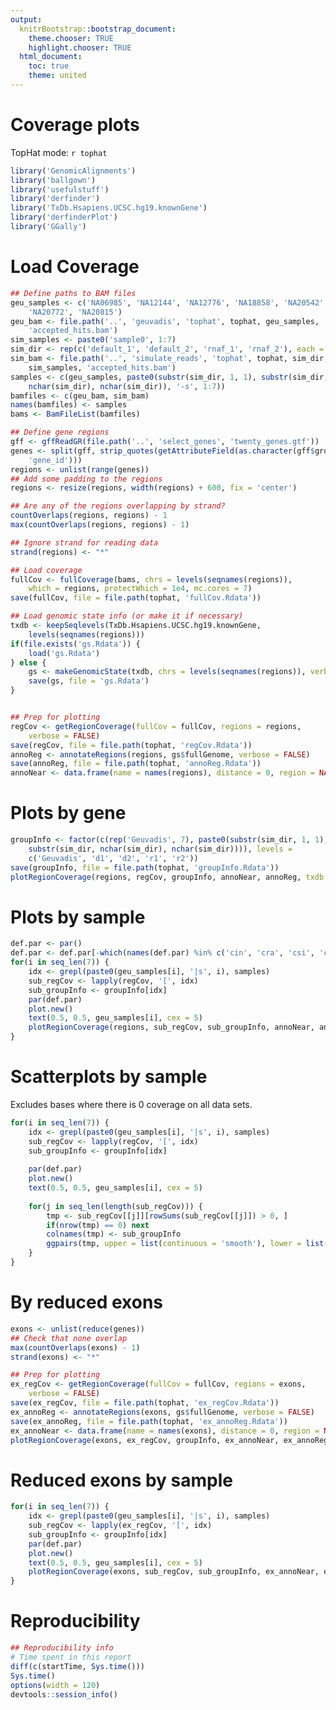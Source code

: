 ```yaml
---
output:
  knitrBootstrap::bootstrap_document:
    theme.chooser: TRUE
    highlight.chooser: TRUE
  html_document:
    toc: true
    theme: united
---
```


Coverage plots
==============

TopHat mode: `r tophat`

```r
library('GenomicAlignments')
library('ballgown')
library('usefulstuff')
library('derfinder')
library('TxDb.Hsapiens.UCSC.hg19.knownGene')
library('derfinderPlot')
library('GGally')
```


# Load Coverage



```r
## Define paths to BAM files
geu_samples <- c('NA06985', 'NA12144', 'NA12776', 'NA18858', 'NA20542', 
    'NA20772', 'NA20815')
geu_bam <- file.path('..', 'geuvadis', 'tophat', tophat, geu_samples, 
    'accepted_hits.bam')
sim_samples <- paste0('sample0', 1:7)
sim_dir <- rep(c('default_1', 'default_2', 'rnaf_1', 'rnaf_2'), each = 7)
sim_bam <- file.path('..', 'simulate_reads', 'tophat', tophat, sim_dir, 
    sim_samples, 'accepted_hits.bam')
samples <- c(geu_samples, paste0(substr(sim_dir, 1, 1), substr(sim_dir, 
    nchar(sim_dir), nchar(sim_dir)), '-s', 1:7))
bamfiles <- c(geu_bam, sim_bam)
names(bamfiles) <- samples
bams <- BamFileList(bamfiles)

## Define gene regions
gff <- gffReadGR(file.path('..', 'select_genes', 'twenty_genes.gtf'))
genes <- split(gff, strip_quotes(getAttributeField(as.character(gff$group),     
    'gene_id')))
regions <- unlist(range(genes))
## Add some padding to the regions
regions <- resize(regions, width(regions) + 600, fix = 'center')

## Are any of the regions overlapping by strand?
countOverlaps(regions, regions) - 1
max(countOverlaps(regions, regions) - 1)

## Ignore strand for reading data
strand(regions) <- "*"

## Load coverage
fullCov <- fullCoverage(bams, chrs = levels(seqnames(regions)),
    which = regions, protectWhich = 1e4, mc.cores = 7)
save(fullCov, file = file.path(tophat, 'fullCov.Rdata'))

## Load genomic state info (or make it if necessary)
txdb <- keepSeqlevels(TxDb.Hsapiens.UCSC.hg19.knownGene, 
    levels(seqnames(regions)))
if(file.exists('gs.Rdata')) {
    load('gs.Rdata')
} else {
    gs <- makeGenomicState(txdb, chrs = levels(seqnames(regions)), verbose = FALSE)
    save(gs, file = 'gs.Rdata')
}


## Prep for plotting
regCov <- getRegionCoverage(fullCov = fullCov, regions = regions,
    verbose = FALSE)
save(regCov, file = file.path(tophat, 'regCov.Rdata'))
annoReg <- annotateRegions(regions, gs$fullGenome, verbose = FALSE)
save(annoReg, file = file.path(tophat, 'annoReg.Rdata'))
annoNear <- data.frame(name = names(regions), distance = 0, region = NA)
```

# Plots by gene

```r
groupInfo <- factor(c(rep('Geuvadis', 7), paste0(substr(sim_dir, 1, 1),
    substr(sim_dir, nchar(sim_dir), nchar(sim_dir)))), levels = 
    c('Geuvadis', 'd1', 'd2', 'r1', 'r2'))
save(groupInfo, file = file.path(tophat, 'groupInfo.Rdata'))
plotRegionCoverage(regions, regCov, groupInfo, annoNear, annoReg, txdb = txdb, scalefac = 1, ask = FALSE)
```

# Plots by sample

```r
def.par <- par()
def.par <- def.par[-which(names(def.par) %in% c('cin', 'cra', 'csi', 'cxy', 'din', 'page'))]
for(i in seq_len(7)) {
    idx <- grepl(paste0(geu_samples[i], '|s', i), samples)
    sub_regCov <- lapply(regCov, '[', idx)
    sub_groupInfo <- groupInfo[idx]
    par(def.par)
    plot.new()
    text(0.5, 0.5, geu_samples[i], cex = 5)
    plotRegionCoverage(regions, sub_regCov, sub_groupInfo, annoNear, annoReg, txdb = txdb, scalefac = 1, ask = FALSE)
}
```

# Scatterplots by sample

Excludes bases where there is 0 coverage on all data sets.

```r
for(i in seq_len(7)) {
    idx <- grepl(paste0(geu_samples[i], '|s', i), samples)
    sub_regCov <- lapply(regCov, '[', idx)
    sub_groupInfo <- groupInfo[idx]
    
    par(def.par)
    plot.new()
    text(0.5, 0.5, geu_samples[i], cex = 5)
    
    for(j in seq_len(length(sub_regCov))) {
        tmp <- sub_regCov[[j]][rowSums(sub_regCov[[j]]) > 0, ]
        if(nrow(tmp) == 0) next
        colnames(tmp) <- sub_groupInfo
        ggpairs(tmp, upper = list(continuous = 'smooth'), lower = list(continuous = 'cor'), title = names(sub_regCov)[j])
    }
}
```

# By reduced exons

```r
exons <- unlist(reduce(genes))
## Check that none overlap
max(countOverlaps(exons) - 1)
strand(exons) <- "*"

## Prep for plotting
ex_regCov <- getRegionCoverage(fullCov = fullCov, regions = exons,
    verbose = FALSE)
save(ex_regCov, file = file.path(tophat, 'ex_regCov.Rdata'))
ex_annoReg <- annotateRegions(exons, gs$fullGenome, verbose = FALSE)
save(ex_annoReg, file = file.path(tophat, 'ex_annoReg.Rdata'))
ex_annoNear <- data.frame(name = names(exons), distance = 0, region = NA)
plotRegionCoverage(exons, ex_regCov, groupInfo, ex_annoNear, ex_annoReg, txdb = txdb, scalefac = 1, ask = FALSE)
```

# Reduced exons by sample

```r
for(i in seq_len(7)) {
    idx <- grepl(paste0(geu_samples[i], '|s', i), samples)
    sub_regCov <- lapply(ex_regCov, '[', idx)
    sub_groupInfo <- groupInfo[idx]
    par(def.par)
    plot.new()
    text(0.5, 0.5, geu_samples[i], cex = 5)
    plotRegionCoverage(exons, sub_regCov, sub_groupInfo, ex_annoNear, ex_annoReg, txdb = txdb, scalefac = 1, ask = FALSE)
}
```



# Reproducibility

```r
## Reproducibility info
# Time spent in this report
diff(c(startTime, Sys.time()))
Sys.time()
options(width = 120)
devtools::session_info()
```